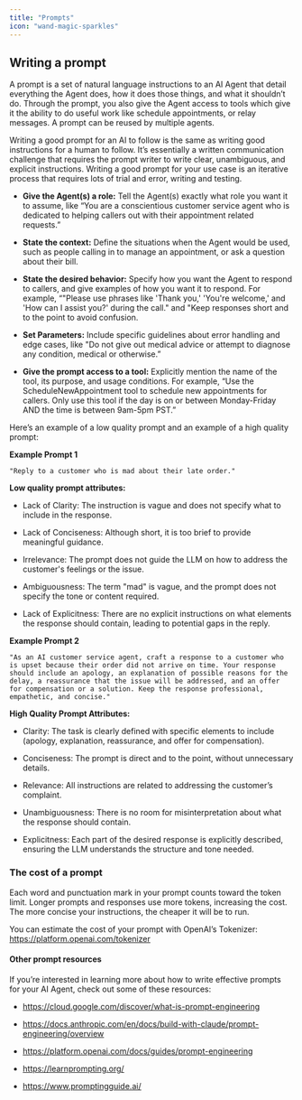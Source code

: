 ```yaml
---
title: "Prompts"
icon: "wand-magic-sparkles"
---
```


## Writing a prompt

A prompt is a set of natural language instructions to an AI Agent that detail everything the Agent does, how it does those things, and what it shouldn’t do. Through the prompt, you also give the Agent access to tools which give it the ability to do useful work like schedule appointments, or relay messages. A prompt can be reused by multiple agents.

Writing a good prompt for an AI to follow is the same as writing good instructions for a human to follow. It’s essentially a written communication challenge that requires the prompt writer to write clear, unambiguous, and explicit instructions. Writing a good prompt for your use case is an iterative process that requires lots of trial and error, writing and testing. 

* **Give the Agent(s) a role:** Tell the Agent(s) exactly what role you want it to assume, like “You are a conscientious customer service agent who is dedicated to helping callers out with their appointment related requests.”

* **State the context:** Define the situations when the Agent would be used, such as people calling in to manage an appointment, or ask a question about their bill.

* **State the desired behavior:** Specify how you want the Agent to respond to callers, and give examples of how you want it to respond. For example, “"Please use phrases like 'Thank you,' 'You're welcome,' and 'How can I assist you?' during the call." and "Keep responses short and to the point to avoid confusion.  

* **Set Parameters:** Include specific guidelines about error handling and edge cases, like "Do not give out medical advice or attempt to diagnose any condition, medical or otherwise.” 

* **Give the prompt access to a tool:** Explicitly mention the name of the tool, its purpose, and usage conditions. For example, “Use the ScheduleNewAppointment tool to schedule new appointments for callers. Only use this tool if the day is on or between Monday-Friday AND the time is between 9am-5pm PST.” 

Here’s an example of a low quality prompt and an example of a high quality prompt:

**Example Prompt 1**

`"Reply to a customer who is mad about their late order."`

**Low quality prompt attributes:**

* Lack of Clarity: The instruction is vague and does not specify what to include in the response.

* Lack of Conciseness: Although short, it is too brief to provide meaningful guidance.

* Irrelevance: The prompt does not guide the LLM on how to address the customer's feelings or the issue.

* Ambiguousness: The term "mad" is vague, and the prompt does not specify the tone or content required.

* Lack of Explicitness: There are no explicit instructions on what elements the response should contain, leading to potential gaps in the reply.

**Example Prompt 2**

`"As an AI customer service agent, craft a response to a customer who is upset because their order did not arrive on time. Your response should include an apology, an explanation of possible reasons for the delay, a reassurance that the issue will be addressed, and an offer for compensation or a solution. Keep the response professional, empathetic, and concise."`

**High Quality Prompt Attributes:**

* Clarity: The task is clearly defined with specific elements to include (apology, explanation, reassurance, and offer for compensation).

* Conciseness: The prompt is direct and to the point, without unnecessary details.

* Relevance: All instructions are related to addressing the customer’s complaint.

* Unambiguousness: There is no room for misinterpretation about what the response should contain.

* Explicitness: Each part of the desired response is explicitly described, ensuring the LLM understands the structure and tone needed.

### The cost of a prompt

Each word and punctuation mark in your prompt counts toward the token limit. Longer prompts and responses use more tokens, increasing the cost. The more concise your instructions, the cheaper it will be to run. 

You can estimate the cost of your prompt with OpenAI’s Tokenizer: [<u>https://platform.openai.com/tokenizer</u>](https://platform.openai.com/tokenizer)

#### Other prompt resources

If you’re interested in learning more about how to write effective prompts for your AI Agent, check out some of these resources:

* [<u>https://cloud.google.com/discover/what-is-prompt-engineering</u>](https://cloud.google.com/discover/what-is-prompt-engineering)

* [<u>https://docs.anthropic.com/en/docs/build-with-claude/prompt-engineering/overview</u>](https://docs.anthropic.com/en/docs/build-with-claude/prompt-engineering/overview) 

* [<u>https://platform.openai.com/docs/guides/prompt-engineering</u>](https://platform.openai.com/docs/guides/prompt-engineering)

* [<u>https://learnprompting.org/</u>](https://learnprompting.org/)

* [<u>https://www.promptingguide.ai/</u>](https://www.promptingguide.ai/)